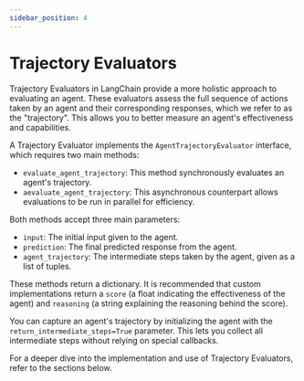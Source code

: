 ```yaml
---
sidebar_position: 4
---
```


# Trajectory Evaluators

Trajectory Evaluators in LangChain provide a more holistic approach to evaluating an agent. These evaluators assess the full sequence of actions taken by an agent and their corresponding responses, which we refer to as the "trajectory". This allows you to better measure an agent's effectiveness and capabilities.

A Trajectory Evaluator implements the `AgentTrajectoryEvaluator` interface, which requires two main methods:

- `evaluate_agent_trajectory`: This method synchronously evaluates an agent's trajectory.
- `aevaluate_agent_trajectory`: This asynchronous counterpart allows evaluations to be run in parallel for efficiency.

Both methods accept three main parameters:

- `input`: The initial input given to the agent.
- `prediction`: The final predicted response from the agent.
- `agent_trajectory`: The intermediate steps taken by the agent, given as a list of tuples.

These methods return a dictionary. It is recommended that custom implementations return a `score` (a float indicating the effectiveness of the agent) and `reasoning` (a string explaining the reasoning behind the score).

You can capture an agent's trajectory by initializing the agent with the `return_intermediate_steps=True` parameter. This lets you collect all intermediate steps without relying on special callbacks.

For a deeper dive into the implementation and use of Trajectory Evaluators, refer to the sections below.


<DocCardList />
